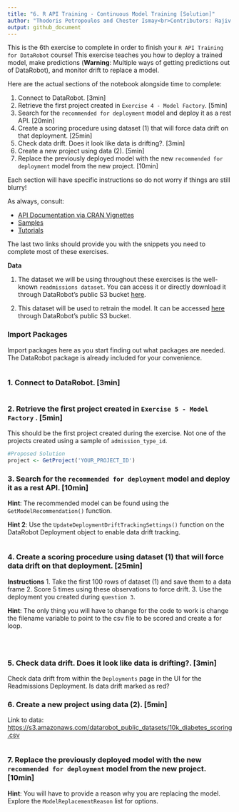 ```yaml
---
title: "6. R API Training - Continuous Model Training [Solution]"
author: "Thodoris Petropoulos and Chester Ismay<br>Contributors: Rajiv Shah"
output: github_document
---
```


This is the 6th exercise to complete in order to finish your `R API Training for DataRobot` course! This exercise teaches you how to deploy a trained model, make predictions (**Warning**: Multiple ways of getting predictions out of DataRobot), and monitor drift to replace a model.

Here are the actual sections of the notebook alongside time to complete: 

1. Connect to DataRobot. [3min]<br>
2. Retrieve the first project created in `Exercise 4 - Model Factory`. [5min]
3. Search for the `recommended for deployment` model and deploy it as a rest API. [20min]
4. Create a scoring procedure  using dataset (1) that will force data drift on that deployment. [25min]
5. Check data drift. Does it look like data is drifting?. [3min]
6. Create a new project using data (2). [5min]
7. Replace the previously deployed model with the new `recommended for deployment` model from the new project. [10min]

Each section will have specific instructions so do not worry if things are still blurry!

As always, consult:

- [API Documentation via CRAN Vignettes](https://CRAN.R-project.org/package=datarobot)
- [Samples](https://github.com/datarobot-community/examples-for-data-scientists)
- [Tutorials](https://github.com/datarobot-community/tutorials-for-data-scientists)

The last two links should provide you with the snippets you need to complete most of these exercises.

<b>Data</b>

(1) The dataset we will be using throughout these exercises is the well-known `readmissions dataset`. You can access it or directly download it through DataRobot's public S3 bucket [here](https://s3.amazonaws.com/datarobot_public_datasets/10k_diabetes.csv).

(2) This dataset will be used to retrain the model. It can be accessed [here](https://s3.amazonaws.com/datarobot_public_datasets/10k_diabetes_scoring.csv) through DataRobot's public S3 bucket.

### Import Packages
Import packages here as you start finding out what packages are needed. The DataRobot package is already included for your convenience.

```r
```


### 1. Connect to DataRobot. [3min]<br>

```r
```

### 2. Retrieve the first project created in `Exercise 5 - Model Factory` . [5min]

This should be the first project created during the exercise. Not one of the projects created using a sample of `admission_type_id`.

```r
#Proposed Solution
project <- GetProject('YOUR_PROJECT_ID')
```


### 3. Search for the `recommended for deployment` model and deploy it as a rest API. [10min]

**Hint**: The recommended model can be found using the `GetModelRecommendation()` function. 

**Hint 2**: Use the `UpdateDeploymentDriftTrackingSettings()` function on the DataRobot Deployment object to enable data drift tracking.

```r
```

### 4. Create a scoring procedure using dataset (1) that will force data drift on that deployment.  [25min]

**Instructions**
1. Take the first 100 rows of dataset (1) and save them to a data frame
2. Score 5 times using these observations to force drift.
3. Use the deployment you created during `question 3`.

**Hint**: The only thing you will have to change for the code to work is change the filename variable to point to the csv file to be scored and create a for loop.

```r
```


```r
```

```r
```


### 5. Check data drift. Does it look like data is drifting?. [3min]

Check data drift from within the `Deployments` page in the UI for the Readmissions Deployment. Is data drift marked as red?

### 6. Create a new project using data (2). [5min]

Link to data: <https://s3.amazonaws.com/datarobot_public_datasets/10k_diabetes_scoring.csv>

```r
```

### 7. Replace the previously deployed model with the new `recommended for deployment` model from the new project. [10min]

**Hint**: You will have to provide a reason why you are replacing the model. Explore the `ModelReplacementReason` list for options.

```r
```

